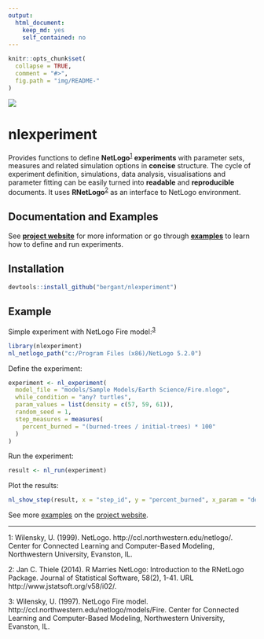 ```yaml
---
output: 
  html_document: 
    keep_md: yes
    self_contained: no
---
```


```r
knitr::opts_chunk$set(
  collapse = TRUE,
  comment = "#>",
  fig.path = "img/README-"
)
```



[![](https://travis-ci.org/bergant/nlexperiment.svg)](https://travis-ci.org/bergant/nlexperiment)

# __nlexperiment__

Provides functions to 
define __NetLogo__<sup>[1](#fn1)</sup> __experiments__ with parameter sets, measures and 
related simulation options in __concise__ structure. 
The cycle of experiment definition, simulations, data analysis, visualisations and
parameter fitting can be easily turned 
into __readable__ and __reproducible__ documents.
It uses __RNetLogo__<sup>[2](#fn2)</sup> as an interface to NetLogo environment.


## Documentation and Examples
See __[project website](http://bergant.github.io/nlexperiment/)__ for more information
or go through __[examples](http://bergant.github.io/nlexperiment/tutorial.html)__ to 
learn how to define and run experiments.


## Installation

```r
devtools::install_github("bergant/nlexperiment")
```

## Example
Simple experiment with NetLogo Fire model:<sup>[3](#fn3)</sup>

```r
library(nlexperiment)
nl_netlogo_path("c:/Program Files (x86)/NetLogo 5.2.0") 
```

Define the experiment:
```r
experiment <- nl_experiment(
  model_file = "models/Sample Models/Earth Science/Fire.nlogo", 
  while_condition = "any? turtles",
  param_values = list(density = c(57, 59, 61)),
  random_seed = 1,
  step_measures = measures(
    percent_burned = "(burned-trees / initial-trees) * 100"
  )
)
```

Run the experiment:

```r
result <- nl_run(experiment)  
```

Plot the results:
```r
nl_show_step(result, x = "step_id", y = "percent_burned", x_param = "density")
```


See more [examples](http://bergant.github.io/nlexperiment/tutorial.html) 
on the [project website](http://bergant.github.io/nlexperiment/).

---

<a name="fn1">1</a>: Wilensky, U. (1999). NetLogo. http://ccl.northwestern.edu/netlogo/. Center for Connected Learning and Computer-Based Modeling, Northwestern University, Evanston, IL.

<a name="fn2">2</a>: Jan C. Thiele (2014). R Marries NetLogo: Introduction to the RNetLogo Package. Journal
of Statistical Software, 58(2), 1-41. URL http://www.jstatsoft.org/v58/i02/.

<a name="fn3">3</a>: Wilensky, U. (1997). 
NetLogo Fire model. http://ccl.northwestern.edu/netlogo/models/Fire. 
Center for Connected Learning and Computer-Based Modeling, 
Northwestern University, Evanston, IL.

